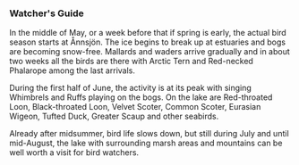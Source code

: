 ### Watcher's Guide

In the middle of May, or a week before that if spring is early, the actual bird season starts at Ånnsjön. The ice begins to break up at estuaries and bogs are becoming snow-free. Mallards and waders arrive gradually and in about two weeks all the birds are there with Arctic Tern and Red-necked Phalarope among the last arrivals.

During the first half of June, the activity is at its peak with singing Whimbrels and Ruffs playing on the bogs. On the lake are Red-throated Loon, Black-throated Loon, Velvet Scoter, Common Scoter, Eurasian Wigeon, Tufted Duck, Greater Scaup and other seabirds.

Already after midsummer, bird life slows down, but still during July and until mid-August, the lake with surrounding marsh areas and mountains can be well worth a visit for bird watchers.
